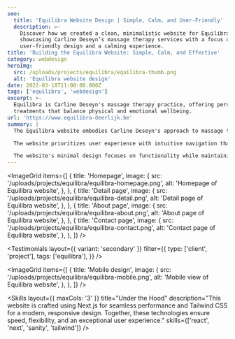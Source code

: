 ```yaml
---
seo:
  title: 'Equilibra Website Design | Simple, Calm, and User-Friendly'
  description: >-
    Discover how we created a clean, minimalistic website for Equilibra,
    showcasing Carline Deseyn’s massage therapy services with a focus on
    user-friendly design and a calming experience.
title: 'Building the Equilibra Website: Simple, Calm, and Effective'
category: webdesign
heroImg:
  src: /uploads/projects/equilibra/equilibra-thumb.png
  alt: 'Equilibra website design'
date: 2022-03-18T11:00:00.000Z
tags: ['equilibra', 'webdesign']
excerpt: >-
  Equilibra is Carline Deseyn's massage therapy practice, offering personalized
  treatments that balance physical and emotional wellbeing.
url: 'https://www.equilibra-deerlijk.be'
summary: |
  The Equilibra website embodies Carline Deseyn's approach to massage therapy through its intuitive and calming design. With clean navigation and a peaceful atmosphere, the minimalistic layout puts the focus on her services and background. The soft color palette and typography create a sense of tranquility that perfectly matches Equilibra's essence.

  The website prioritizes user experience with intuitive navigation that guides visitors through Carline's story and services. Strategic placement of contact forms and booking options makes it easy for users to take action. The responsive design ensures a seamless experience across all devices, from desktop to mobile.

  The website's minimal design focuses on functionality while maintaining optimal performance and speed. Through carefully curated imagery and strategic text placement, visitors can easily find information in a calm, uncluttered environment. The final result perfectly reflects Carline's balanced approach to massage therapy.
---
```


<ImageGrid
	items={[
		{
			title: 'Homepage',
			image: {
				src: '/uploads/projects/equilibra/equilibra-homepage.png',
				alt: 'Homepage of Equilibra website',
			},
		},
		{
			title: 'Detail page',
			image: {
				src: '/uploads/projects/equilibra/equilibra-detail.png',
				alt: 'Detail page of Equilibra website',
			},
		},
		{
			title: 'About page',
			image: {
				src: '/uploads/projects/equilibra/equilibra-about.png',
				alt: 'About page of Equilibra website',
			},
		},
		{
			title: 'Contact page',
			image: {
				src: '/uploads/projects/equilibra/equilibra-contact.png',
				alt: 'Contact page of Equilibra website',
			},
		},
	]}
/>

<Testimonials
	layout={{ variant: 'secondary' }}
	filter={{
		type: ['client', 'project'],
		tags: ['equilibra'],
	}}
/>

<ImageGrid
	items={[
		{
			title: 'Mobile design',
			image: {
				src: '/uploads/projects/equilibra/equilibra-mobile.png',
				alt: 'Mobile view of Equilibra website',
			},
		},
	]}
/>

<Skills
	layout={{ maxCols: '3' }}
	title="Under the Hood"
	description="This website is crafted using Next.js for seamless performance and Tailwind CSS for a modern, responsive design. Together, these technologies ensure speed, flexibility, and an exceptional user experience."
	skills={['react', 'next', 'sanity', 'tailwind']}
/>

